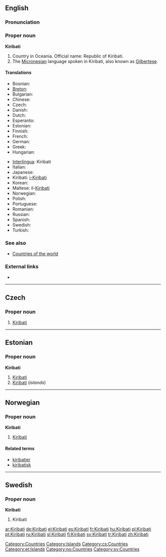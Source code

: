 ==English==
{{wikipedia}}

===Pronunciation===
{{IPA|/kiːɹiːbas/}}

===Proper noun===
'''Kiribati'''

# Country in Oceania. Official name: Republic of Kiribati.
# The [[Micronesian]] language spoken in Kiribati, also known as [[Gilbertese]].

====Translations====
{{top}}
* Bosnian: {{t-|bs|Kiribati|m}}
* [[Breton]]: {{t-|br|Kiribati|xs=Breton}}
* Bulgarian: {{t|bg|Кирибати|tr=Kiribati|sc=Cyrl}}
* Chinese: {{t|cmn|基里巴斯|tr=Jīlǐbāsī|sc=Hani|xs=Mandarin}}
* Czech: {{t-|cs|Kiribati|n}}
* Danish: {{t-|da|Kiribati}}
* Dutch: {{t-|nl|Kiribati}}
* Esperanto: {{t-|eo|Kiribato|xs=Esperanto}}
* Estonian: {{t-|et|Kiribati}}
* Finnish: {{t+|fi|Kiribati}}
* French: {{t+|fr|Kiribati}}
* German: {{t+|de|Kiribati}}
* Greek: {{t|el|Κιριμπάτι|tr=Kiribáti|sc=Grek}}
* Hungarian: {{t+|hu|Kiribati}}
{{mid}}
* [[Interlingua]]: Kiribati
* Italian: {{t-|it|Kiribati}}
* Japanese: {{t-|ja|キリバス|tr=kiribasu|sc=Jpan}}
* Kiribati: [[i-Kiribati]]
* Korean: {{t|ko|키리바시|tr=Kiribasi|sc=Hang}}
* Maltese: il-[[Kiribati]]
* Norwegian: {{t-|no|Kiribati}}
* Polish: {{t+|pl|Kiribati}}
* Portuguese: {{t|pt|Quiribáti}}
* Romanian: {{t-|ro|Kiribati}}
* Russian: {{t|ru|Кирибати|tr=Kiribáti|sc=Cyrl}}
* Spanish: {{t+|es|Kiribati}}
* Swedish: {{t+|sv|Kiribati}}
* Turkish: {{t+|tr|Kiribati}}
{{bottom}}

===See also===
* [[Appendix:Countries of the world|Countries of the world]]

===External links===
* {{ethnologue|code=gil}}

[[Category:Countries]]
[[Category:Islands]]

----

==Czech==

===Proper noun===
{{cs-proper noun|g=n}}

# [[#English|Kiribati]]

[[Category:cs:Countries]]

----

==Estonian==
{{wikipedia|lang=et}}

===Proper noun===
'''Kiribati'''

# [[#English|Kiribati]] {{et-country}}
# [[#English|Kiribati]] (''islands'')

[[Category:et:Islands]]

----

==Norwegian==

===Proper noun===
'''Kiribati'''

# [[#English|Kiribati]]

====Related terms====
* [[kiribatier]]
* [[kiribatisk]]

[[Category:no:Countries]]

----

==Swedish==

===Proper noun===
'''Kiribati'''

# Kiribati

[[Category:sv:Countries]]

[[ar:Kiribati]]
[[de:Kiribati]]
[[el:Kiribati]]
[[es:Kiribati]]
[[fr:Kiribati]]
[[hu:Kiribati]]
[[pl:Kiribati]]
[[pt:Kiribati]]
[[ru:Kiribati]]
[[sl:Kiribati]]
[[fi:Kiribati]]
[[sv:Kiribati]]
[[tr:Kiribati]]
[[zh:Kiribati]]